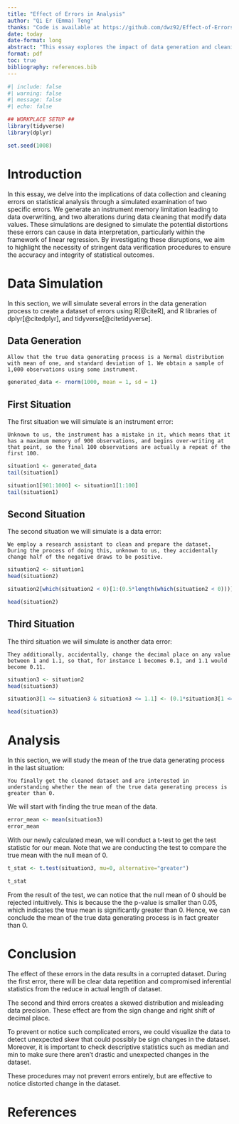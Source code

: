 ```yaml
---
title: "Effect of Errors in Analysis"
author: "Qi Er (Emma) Teng"
thanks: "Code is available at https://github.com/dwz92/Effect-of-Errors-in-Analysis"
date: today
date-format: long
abstract: "This essay explores the impact of data generation and cleaning errors on statistical analysis. We simulate an instrument memory error leading to observation overwriting and a data processing mistake that alters numerical values. The study assesses the effects of these errors on the reliability of linear regression outcomes.MOreover, the essay concludes with recommendations for error detection and prevention, aiming to enhance the integrity of empirical research."
format: pdf
toc: true
bibliography: references.bib
---
```

```r
#| include: false
#| warning: false
#| message: false
#| echo: false

## WORKPLACE SETUP ##
library(tidyverse)
library(dplyr)

set.seed(1008)
```

# Introduction
In this essay, we delve into the implications of data collection and cleaning errors on statistical analysis through a simulated examination of two specific errors. We generate an instrument memory limitation leading to data overwriting, and two alterations during data cleaning that modify data values. These simulations are designed to simulate the potential distortions these errors can cause in data interpretation, particularly within the framework of linear regression. By investigating these disruptions, we aim to highlight the necessity of stringent data verification procedures to ensure the accuracy and integrity of statistical outcomes.

# Data Simulation
In this section, we will simulate several errors in the data generation process to create a dataset of errors using R[@citeR], and R libraries of dplyr[@citedplyr], and tidyverse[@citetidyverse].

## Data Generation

`Allow that the true data generating process is a Normal distribution with mean of one, and standard deviation of 1. We obtain a sample of 1,000 observations using some instrument.`

```r
generated_data <- rnorm(1000, mean = 1, sd = 1)
```

## First Situation
The first situation we will simulate is an instrument error:

`Unknown to us, the instrument has a mistake in it, which means that it has a maximum memory of 900 observations, and begins over-writing at that point, so the final 100 observations are actually a repeat of the first 100.`

```r
situation1 <- generated_data
tail(situation1)

situation1[901:1000] <- situation1[1:100]
tail(situation1)
```

## Second Situation
The second situation we will simulate is a data error:

`We employ a research assistant to clean and prepare the dataset. During the process of doing this, unknown to us, they accidentally change half of the negative draws to be positive.`

```r
situation2 <- situation1
head(situation2)

situation2[which(situation2 < 0)[1:(0.5*length(which(situation2 < 0)))]] <- abs(situation2[which(situation2 < 0)[1:(0.5*length(which(situation2 < 0)))]])

head(situation2)
```

## Third Situation
The third situation we will simulate is another data error:

`They additionally, accidentally, change the decimal place on any value between 1 and 1.1, so that, for instance 1 becomes 0.1, and 1.1 would become 0.11.`

```r
situation3 <- situation2
head(situation3)

situation3[1 <= situation3 & situation3 <= 1.1] <- (0.1*situation3[1 <= situation3 & situation3 <= 1.1])

head(situation3)
```

# Analysis
In this section, we will study the mean of the true data generating process in the last situation:

`You finally get the cleaned dataset and are interested in understanding whether the mean of the true data generating process is greater than 0.`

We will start with finding the true mean of the data.
```r
error_mean <- mean(situation3)
error_mean
```

With our newly calculated mean, we will conduct a t-test to get the test statistic for our mean. Note that we are conducting the test to compare the true mean with the null mean of 0.
```r
t_stat <- t.test(situation3, mu=0, alternative="greater")

t_stat
```

From the result of the test, we can notice that the null mean of 0 should be rejected intuitively. This is because the the p-value is smaller than 0.05, which indicates the true mean is significantly greater than 0. Hence, we can conclude the mean of the true data generating process is in fact greater than 0.

# Conclusion
The effect of these errors in the data results in a corrupted dataset. During the first error, there will be clear data repetition and compromised inferential statistics from the reduce in actual length of dataset.

The second and third errors creates a skewed distribution and misleading data precision. These effect are from the sign change and right shift of decimal place.

To prevent or notice such complicated errors, we could visualize the data to detect unexpected skew that could possibly be sign changes in the dataset. Moreover, it is important to check descriptive statistics such as median and min to make sure there aren't drastic and unexpected changes in the dataset.

These procedures may not prevent errors entirely, but are effective to notice distorted change in the dataset.

\newpage

# References